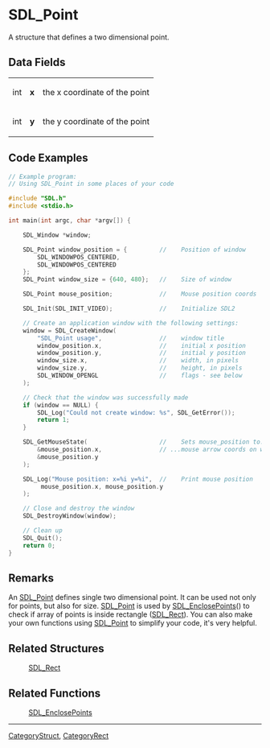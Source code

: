 
= SDL_Point =
A structure that defines a two dimensional point.


== Data Fields ==
{|
|int
|'''x'''
|the x coordinate of the point
|-
|int
|'''y'''
|the y coordinate of the point
|}

== Code Examples ==
<syntaxhighlight lang='c++'>
// Example program:
// Using SDL_Point in some places of your code

#include "SDL.h"
#include <stdio.h>

int main(int argc, char *argv[]) {

    SDL_Window *window;

    SDL_Point window_position = {         //    Position of window
        SDL_WINDOWPOS_CENTERED,
        SDL_WINDOWPOS_CENTERED
    };
    SDL_Point window_size = {640, 480};   //    Size of window

    SDL_Point mouse_position;             //    Mouse position coords

    SDL_Init(SDL_INIT_VIDEO);             //    Initialize SDL2

    // Create an application window with the following settings:
    window = SDL_CreateWindow( 
        "SDL_Point usage",                //    window title
        window_position.x,                //    initial x position
        window_position.y,                //    initial y position
        window_size.x,                    //    width, in pixels
        window_size.y,                    //    height, in pixels
        SDL_WINDOW_OPENGL                 //    flags - see below
    );

    // Check that the window was successfully made
    if (window == NULL) {
        SDL_Log("Could not create window: %s", SDL_GetError());
        return 1;
    }

    SDL_GetMouseState(                    //    Sets mouse_position to...
        &mouse_position.x,                // ...mouse arrow coords on window
        &mouse_position.y
    );

    SDL_Log("Mouse position: x=%i y=%i",  //    Print mouse position
         mouse_position.x, mouse_position.y
    );

    // Close and destroy the window
    SDL_DestroyWindow(window); 

    // Clean up
    SDL_Quit();
    return 0; 
}
</syntaxhighlight>

== Remarks ==
An [[SDL_Point]] defines single two dimensional point. It can be used not only for points, but also for size.
[[SDL_Point]] is used by [[SDL_EnclosePoints]]() to check if array of points is inside rectangle ([[SDL_Rect]]).
You can also make your own functions using [[SDL_Point]] to simplify your code, it's very helpful.

== Related Structures ==
:[[SDL_Rect]]

== Related Functions ==
:[[SDL_EnclosePoints]]

----
[[CategoryStruct]], [[CategoryRect]]
